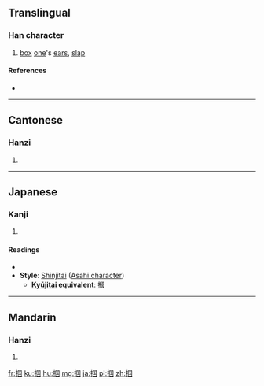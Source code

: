 {{also|摑}}
==Translingual==

===Han character===
{{Han char|rn=64|rad=手|as=08|sn=11|four=|canj=手田一戈 (QWMI)|ids=⿰[[扌]][[国]]}}

# [[box]] [[one]]'s [[ear]]s, [[slap]]

====References====
* {{Han ref|kx=0440.181|hdz=31897.010|uh=63B4|ud=25524}}

----

==Cantonese==

===Hanzi===
{{yue-hanzi|jyut=|y=gwaak3|tra=摑}}

# {{defn|lang=yue|sort=手08}}

----

==Japanese==

===Kanji===
{{ja-kanji|grade=|rs=手08}}

# {{defn|lang=ja|sort=手08}}

====Readings====
* {{ja-readings|on=[[かく]] (kaku)|kun=[[つかむ]] (tsukamu), [[つかみ]] (tsukami)}}
* '''Style''': [[shinjitai|Shinjitai]] ([[Wikipedia:Asahi characters|Asahi character]])
** '''[[Kyūjitai]] equivalent''': [[摑]]

----

==Mandarin==

===Hanzi===
{{cmn-hanzi|tra=摑|pin=[[guó]] ([[guo2]])|wg=kuo<sup>2</sup>}}

# {{defn|lang=cmn|sort=手08}}

[[fr:掴]]
[[ku:掴]]
[[hu:掴]]
[[mg:掴]]
[[ja:掴]]
[[pl:掴]]
[[zh:掴]]